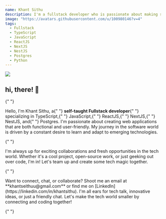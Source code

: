 ```yaml
---
name: Khant Sithu
description: I'm a fullstack developer who is passionate about making software that can help people. I love working with ReactJS, NextJS, NestJS, and TypeScript.
image: "https://avatars.githubusercontent.com/u/100980146?v=4"
tags:
  - Fullstack
  - TypeScript
  - JavaScript
  - ReactJS
  - NextJS
  - NestJS
  - Postgres
  - Python
---
```


<article class="mx-auto max-w-xl space-y-6 rounded-md border px-4 py-6 text-center shadow">
  <div className="h-28 w-28 rounded-full overflow-hidden mx-auto">
    <img src="https://avatars.githubusercontent.com/u/100980146?v=4" />
  </div>
  <h1 class="text-2xl font-semibold tracking-tighter">hi, there! 👋</h1>

{" "}

<p class="leading-6">
  Hello, I'm Khant Sithu, a{" "}
  <b className="text-emerald-400">self-taught Fullstack developer</b>{" "}
  specializing in <span className="bg-blue-900">TypeScript</span>,{" "}
  <span className="bg-yellow-400 text-black">JavaScript</span>,{" "}
  <span className="bg-blue-600">ReactJS</span>,{" "}
  <span className="bg-neutral-900">NextJS</span>,{" "}
  <span className="bg-red-700">NestJS</span>, and{" "}
  <span className="bg-blue-900">Postgres</span>. I'm passionate about creating
  web applications that are both functional and user-friendly. My journey in the
  software world is driven by a constant desire to learn and adapt to emerging
  technologies.
</p>

{" "}

<p>
  I'm always up for exciting collaborations and fresh opportunities in the tech
  world. Whether it's a cool project, open-source work, or just geeking out over
  code, I'm in! Let's team up and create some tech magic together.
</p>

{" "}

<p>
  Want to connect, chat, or collaborate? Shoot me an email at
  **khantseithuu@gmail.com** or find me on
  [LinkedIn](https://linkedin.com/in/khantsithu). I'm all ears for tech talk,
  innovative ideas, or just a friendly chat. Let's make the tech world smaller
  by connecting and coding together!
</p>

{" "}

</article>
